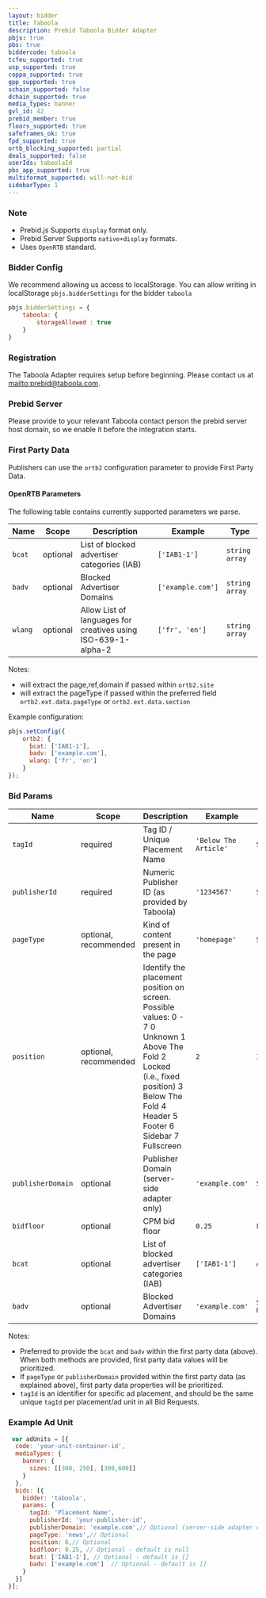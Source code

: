 ```yaml
---
layout: bidder
title: Taboola
description: Prebid Taboola Bidder Adapter
pbjs: true
pbs: true
biddercode: taboola
tcfeu_supported: true
usp_supported: true
coppa_supported: true
gpp_supported: true
schain_supported: false
dchain_supported: true
media_types: banner
gvl_id: 42
prebid_member: true
floors_supported: true
safeframes_ok: true
fpd_supported: true
ortb_blocking_supported: partial
deals_supported: false
userIds: taboolaId
pbs_app_supported: true
multiformat_supported: will-not-bid
sidebarType: 1
---
```


### Note

- Prebid.js Supports `display` format only.
- Prebid Server Supports `native+display` formats.
- Uses `OpenRTB` standard.

### Bidder Config
We recommend allowing us access to localStorage.
You can allow writing in localStorage `pbjs.bidderSettings` for the bidder `taboola`

<StorageAllowed />

```javascript
pbjs.bidderSettings = {
    taboola: {
        storageAllowed : true
    }
}
```

### Registration

The Taboola Adapter requires setup before beginning. Please contact us at [mailto:prebid@taboola.com](prebid@taboola.com).

### Prebid Server

Please provide to your relevant Taboola contact person the prebid server host domain, so we enable it before the integration starts.

### First Party Data

Publishers can use the `ortb2` configuration parameter to provide First Party Data.

#### OpenRTB Parameters

The following table contains currently supported parameters we parse.



| Name               | Scope    | Description                                                   | Example           | Type           |
|--------------------|----------|---------------------------------------------------------------|-------------------|----------------|
| `bcat`             | optional | List of blocked advertiser categories (IAB)                   | `['IAB1-1']`      | `string array` |
| `badv`             | optional | Blocked Advertiser Domains                                    | `['example.com']` | `string array` |
| `wlang`            | optional | Allow List of languages for creatives using ISO-639-1-alpha-2 | `['fr', 'en']`    | `string array` |

Notes:

- will extract the page,ref,domain if passed within `ortb2.site`
- will extract the pageType if passed within the preferred field `ortb2.ext.data.pageType` or `ortb2.ext.data.section`

Example configuration:

```javascript
pbjs.setConfig({
    ortb2: {
      bcat: ['IAB1-1'],
      badv: ['example.com'],
      wlang: ['fr', 'en']
    }
});
```

### Bid Params



| Name              | Scope                  | Description                                                                                                                                                                                                                                    | Example               | Type         |
|-------------------|------------------------|------------------------------------------------------------------------------------------------------------------------------------------------------------------------------------------------------------------------------------------------|-----------------------|--------------|
| `tagId`           | required               | Tag ID / Unique Placement Name                                                                                                                                                                                                             | `'Below The Article'` | `String`     |
| `publisherId`     | required               | Numeric Publisher ID (as provided by Taboola)                                                                                                                                                                                              | `'1234567'`           | `String`     |
| `pageType`        | optional, recommended  | Kind of content present in the page                                                                                                                                                                                                            | `'homepage'`          | `String`     |
| `position`        | optional, recommended  | Identify the placement position on screen. Possible values:  0 - 7     0    Unknown  1    Above The Fold  2    Locked  (i.e., fixed position)  3    Below The Fold  4    Header  5    Footer  6    Sidebar  7    Fullscreen    | `2`                   | `Integer`    |
| `publisherDomain` | optional               | Publisher Domain (server-side adapter only)                                                                                                                                                                                                    | `'example.com'`       | `String`     |
| `bidfloor`        | optional               | CPM bid floor                                                                                                                                                                                                                                  | `0.25`                | `Float`      |
| `bcat`            | optional               | List of blocked advertiser categories (IAB)                                                                                                                                                                                                    | `['IAB1-1']`          | `Array`      |
| `badv`            | optional               | Blocked Advertiser Domains                                                                                                                                                                                                                     | `'example.com'`       | `String Url` |

Notes:

- Preferred to provide the `bcat` and `badv` within the first party data (above). When both methods are provided, first party data values will be prioritized.
- If `pageType` or `publisherDomain` provided within the first party data (as explained above), first party data properties will be prioritized.
- `tagId` is an identifier for specific ad placement, and should be the same unique `tagId` per placement/ad unit in all Bid Requests.

### Example Ad Unit

```javascript
 var adUnits = [{
  code: 'your-unit-container-id',
  mediaTypes: {
    banner: {
      sizes: [[300, 250], [300,600]]
    }
  },
  bids: [{
    bidder: 'taboola',
    params: {
      tagId: 'Placement Name',
      publisherId: 'your-publisher-id',
      publisherDomain: 'example.com',// Optional (server-side adapter only)
      pageType: 'news',// Optional
      position: 6,// Optional
      bidfloor: 0.25, // Optional - default is null
      bcat: ['IAB1-1'], // Optional - default is []
      badv: ['example.com']  // Optional - default is []
    }
  }]
}];
```
